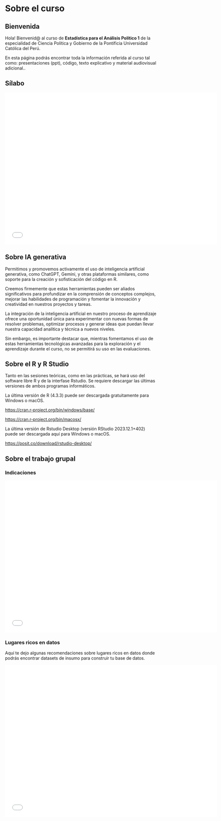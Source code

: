 # Sobre el curso {.unnumbered}

## Bienvenida

Hola! Bienvenid\@ al curso de **Estadística para el Análisis Político 1** de la especialidad de Ciencia Política y Gobierno de la Pontificia Universidad Católica del Perú.

En esta página podrás encontrar toda la información referida al curso tal como: presentaciones (ppt), código, texto explicativo y material audiovisual adicional..

## Sílabo

```{=html}
<iframe src="files/silabo.pdf" width="700" height="500" style="border: none;"></iframe>
```

## Sobre IA generativa

Permitimos y promovemos activamente el uso de inteligencia artificial generativa, como ChatGPT, Gemini, y otras plataformas similares, como soporte para la creación y sofisticación del código en R.

Creemos firmemente que estas herramientas pueden ser aliados significativos para profundizar en la comprensión de conceptos complejos, mejorar las habilidades de programación y fomentar la innovación y creatividad en nuestros proyectos y tareas.

La integración de la inteligencia artificial en nuestro proceso de aprendizaje ofrece una oportunidad única para experimentar con nuevas formas de resolver problemas, optimizar procesos y generar ideas que puedan llevar nuestra capacidad analítica y técnica a nuevos niveles.

Sin embargo, es importante destacar que, mientras fomentamos el uso de estas herramientas tecnológicas avanzadas para la exploración y el aprendizaje durante el curso, no se permitirá su uso en las evaluaciones.

## Sobre el R y R Studio

Tanto en las sesiones teóricas, como en las prácticas, se hará uso del software libre R y de la interfase Rstudio. Se requiere descargar las últimas versiones de ambos programas informáticos.

La última versión de R (4.3.3) puede ser descargada gratuitamente para Windows o macOS.

<https://cran.r-project.org/bin/windows/base/>

<https://cran.r-project.org/bin/macosx/>

La última versión de Rstudio Desktop (versión RStudio 2023.12.1+402) puede ser descargada aquí para Windows o macOS.

<https://posit.co/download/rstudio-desktop/>


## Sobre el trabajo grupal

### Indicaciones

```{=html}
<iframe src="files/trabajo_grupal.pdf" width="700" height="500" style="border: none;"></iframe>
```

### Lugares ricos en datos

Aquí te dejo algunas recomendaciones sobre lugares ricos en datos donde podrás encontrar datasets de insumo para construir tu base de datos. 

```{=html}
<iframe src="files/lugares_ricos_en_datos.pdf" width="700" height="500" style="border: none;"></iframe>
```
